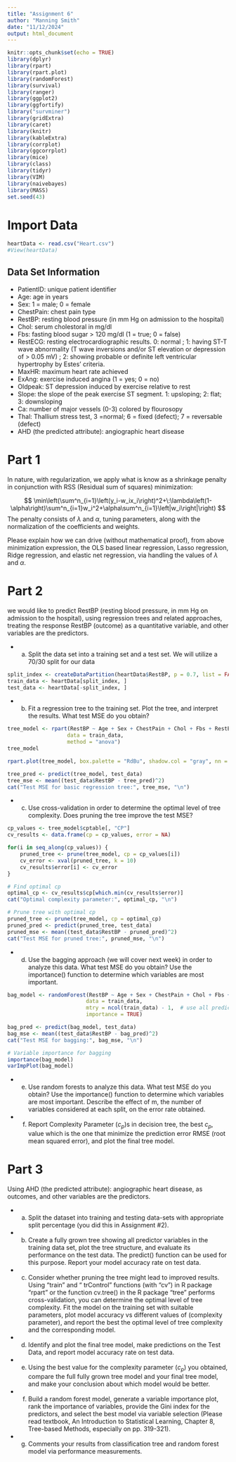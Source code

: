```yaml
---
title: "Assignment 6"
author: "Manning Smith"
date: "11/12/2024"
output: html_document
---
```


```r
knitr::opts_chunk$set(echo = TRUE)
library(dplyr)
library(rpart)
library(rpart.plot)
library(randomForest)
library(survival)
library(ranger)
library(ggplot2)
library(ggfortify)
library("survminer")
library(gridExtra)
library(caret)
library(knitr)
library(kableExtra)
library(corrplot)
library(ggcorrplot)
library(mice)
library(class)
library(tidyr)
library(VIM)
library(naivebayes)
library(MASS)
set.seed(43)
```

# Import Data
```r
heartData <- read.csv("Heart.csv")
#View(heartData)
```

## Data Set Information
- PatientID:  unique patient identifier
- Age: age in years
- Sex:  1 = male; 0 = female
- ChestPain: chest pain type
- RestBP:  resting blood pressure (in mm Hg on admission to the hospital)
- Chol: serum cholestoral in mg/dl
- Fbs: fasting blood sugar > 120 mg/dl (1 = true; 0 = false)
- RestECG: resting electrocardiographic results. 0: normal ; 1: having ST-T wave abnormality (T wave inversions and/or ST elevation or depression of > 0.05 mV) ;  2: showing probable or definite left ventricular hypertrophy by Estes' criteria.
- MaxHR: maximum heart rate achieved
- ExAng: exercise induced angina (1 = yes; 0 = no)
- Oldpeak: ST depression induced by exercise relative to rest
- Slope: the slope of the peak exercise ST segment. 1: upsloping; 2: flat; 3: downsloping
- Ca: number of major vessels (0-3) colored by flourosopy
- Thal: Thallium stress test, 3 =normal; 6 = fixed (defect); 7 = reversable (defect)
- AHD (the predicted attribute): angiographic heart disease

\newpage
# Part 1
In nature, with regularization, we apply what is know as a shrinkage penalty in conjunction with RSS (Residual sum of squares) minimization:

$$
\min\left(\sum^n_{i=1}\left(y_i-w_ix_i\right)^2+\:\lambda\left(1-\alpha\right)\sum^n_{i=1}w_i^2+\alpha\sum^n_{i=1}\left|w_i\right|\right)
$$
The penalty consists of $\lambda$ and $\alpha$, tuning parameters, along with the normalization of the coefficients and weights.

Please explain how we can drive (without mathematical proof), from above minimization expression, the OLS based linear regression, Lasso regression, Ridge regression, and elastic net regression, via handling the values of $\lambda$ and $\alpha$.

\newpage
# Part 2
we would like to predict RestBP (resting blood pressure, in mm Hg on admission to the hospital), using regression trees and related approaches, treating the response RestBP (outcome) as a quantitative variable, and other variables are the predictors.

- (a) Split the data set into a training set and a test set.
We will utilize a 70/30 split for our data
```r
split_index <- createDataPartition(heartData$RestBP, p = 0.7, list = FALSE)
train_data <- heartData[split_index, ]
test_data <- heartData[-split_index, ]
```

- (b) Fit a regression tree to the training set. Plot the tree, and interpret the results. What test MSE do you obtain?
```r
tree_model <- rpart(RestBP ~ Age + Sex + ChestPain + Chol + Fbs + RestECG,
                   data = train_data,
                   method = "anova")
tree_model

rpart.plot(tree_model, box.palette = "RdBu", shadow.col = "gray", nn = TRUE)

tree_pred <- predict(tree_model, test_data)
tree_mse <- mean((test_data$RestBP - tree_pred)^2)
cat("Test MSE for basic regression tree:", tree_mse, "\n")
```

- (c) Use cross-validation in order to determine the optimal level of tree complexity. Does pruning the tree improve the test MSE?
```r
cp_values <- tree_model$cptable[, "CP"]
cv_results <- data.frame(cp = cp_values, error = NA)

for(i in seq_along(cp_values)) {
    pruned_tree <- prune(tree_model, cp = cp_values[i])
    cv_error <- xval(pruned_tree, k = 10)
    cv_results$error[i] <- cv_error
}

# Find optimal cp
optimal_cp <- cv_results$cp[which.min(cv_results$error)]
cat("Optimal complexity parameter:", optimal_cp, "\n")

# Prune tree with optimal cp
pruned_tree <- prune(tree_model, cp = optimal_cp)
pruned_pred <- predict(pruned_tree, test_data)
pruned_mse <- mean((test_data$RestBP - pruned_pred)^2)
cat("Test MSE for pruned tree:", pruned_mse, "\n")
```

- (d) Use the bagging approach (we will cover next week) in order to analyze this data. What test MSE do you obtain? Use the importance() function to determine which variables are most important.
```r
bag_model <- randomForest(RestBP ~ Age + Sex + ChestPain + Chol + Fbs + RestECG,
                         data = train_data,
                         mtry = ncol(train_data) - 1,  # use all predictors
                         importance = TRUE)

bag_pred <- predict(bag_model, test_data)
bag_mse <- mean((test_data$RestBP - bag_pred)^2)
cat("Test MSE for bagging:", bag_mse, "\n")

# Variable importance for bagging
importance(bag_model)
varImpPlot(bag_model)
```


- (e) Use random forests to analyze this data. What test MSE do you obtain? Use the importance() function to determine which variables are most important. Describe the effect of m, the number of variables considered at each split, on the error rate obtained.

- (f) Report Complexity Parameter ($c_p$)s in decision tree, the best $c_p$, value which is the one that minimize the prediction error RMSE (root mean squared error), and plot the final tree model.

\newpage
# Part 3
Using AHD (the predicted attribute): angiographic heart disease, as outcomes, and other variables are the predictors.

- (a) Split the dataset into training and testing data-sets with appropriate split percentage (you did this in Assignment #2).

- (b) Create a fully grown tree showing all predictor variables in the training data set, plot the tree structure, and evaluate its performance on the test data. The predict() function can be used for this purpose. Report your model accuracy rate on test data.

- (c) Consider whether pruning the tree might lead to improved results. Using “train” and “ trControl” functions (with “cv”) in R package “rpart” or the function cv.tree() in the R package "tree" performs cross-validation, you can determine the optimal level of tree complexity. Fit the model on the training set with suitable parameters, plot model accuracy vs different values of (complexity parameter), and report the best the optimal level of tree complexity and the corresponding model.

- (d) Identify and plot the final tree model, make predictions on the Test Data, and report model accuracy rate on test data.

- (e) Using the best value for the complexity parameter ($c_p$) you obtained, compare the full fully grown tree model and your final tree model, and make your conclusion about which model would be better.

- (f) Build a random forest model, generate a variable importance plot, rank the importance of variables, provide the Gini index for the predictors, and select the best model via variable selection (Please read textbook, An Introduction to Statistical Learning, Chapter 8, Tree-based Methods, especially on pp. 319-321).

- (g) Comments your results from classification tree and random forest model via performance measurements. 




```r
```

```r
```

```r
```